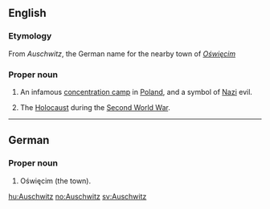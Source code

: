 ==English==
{{wikipedia}}
===Etymology===
From {{etyl|de}} ''Auschwitz'', the German name for the nearby town of ''[[Oświęcim]]''

===Proper noun===
{{en-proper noun}}

# An infamous [[concentration camp]] in [[Poland]], and a symbol of [[Nazi]] evil.
# {{context|by extension}} The [[Holocaust]] during the [[Second World War]].

----

==German==

===Proper noun===
{{infl|de|proper noun}}

# Oświęcim (the town).


[[hu:Auschwitz]]
[[no:Auschwitz]]
[[sv:Auschwitz]]